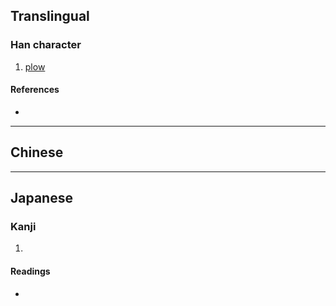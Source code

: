 {{character info/new}}
{{also|犁}}
==Translingual==

===Han character===
{{Han char|rn=93|rad=牛|as=08|sn=12|four=|canj=HHHQ|ids=⿱𥝢牛}}

# [[plow]]

====References====
* {{Han ref|kx=0701.200|dkj=20048|dj=1115.060|hdz=31813.100|uh=7282|ud=29314}}

----

==Chinese==
{{zh-see|犁|v}}

----

==Japanese==

===Kanji===
{{ja-kanji|grade=|rs=牛08}}

# {{defn|lang=ja|sort=牛08}}

====Readings====
* {{ja-readings|on=[[り]] (ri), [[れい]] (rei), [[りゅう]] (ryū)|kun=[[すき]] (suki)}}